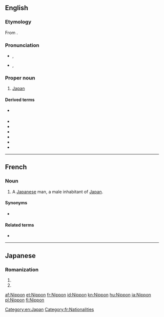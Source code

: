 {{also|nippon}}
==English==

===Etymology===
From {{etyl|ja|en}} {{m|ja|日本|tr=Nippon}}.

===Pronunciation===
* {{a|UK}} {{enPR|nĭʹpŏn}}, {{IPA|/ˈnɪpɒn/|[ˈnɪpɒn]|lang=en}}
* {{a|US}} {{enPR|nĭpŏnʹ}}, {{IPA|/nɪˈpɑn/|[nɪˈpʰɑn]|lang=en}}

===Proper noun===
{{en-proper noun|-}}

# [[Japan]]

====Derived terms====
* {{l|en|Nip}} {{qualifier|pejorative}}
* {{l|en|Nipponese}}
* {{l|en|Nipponic}}
* {{l|en|Nipponism}}
* {{l|en|Nipponize}}
* {{l|en|Nipponophile}}
* {{l|en|Nipponophobia}}

[[Category:en:Japan]]

----
==French==

===Noun===
{{fr-noun|m|f=Nippone|f2=Nipponne}}

# A [[Japanese]] man, a male inhabitant of [[Japan]].

====Synonyms====
* {{l|fr|Japonais}}

====Related terms====
* {{l|fr|nippon}}

[[Category:fr:Nationalities]]
----

==Japanese==

===Romanization===
{{ja-romaji}}

# {{ja-romanization of|にっぽん}}
# {{ja-romanization of|ニッポン}}

[[af:Nippon]]
[[et:Nippon]]
[[fr:Nippon]]
[[id:Nippon]]
[[kn:Nippon]]
[[hu:Nippon]]
[[ja:Nippon]]
[[pl:Nippon]]
[[fi:Nippon]]